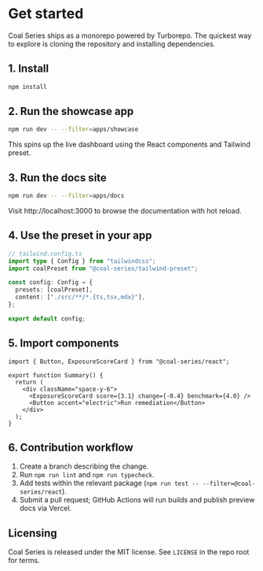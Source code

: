 # Get started

Coal Series ships as a monorepo powered by Turborepo. The quickest way to explore is cloning the repository and installing dependencies.

## 1. Install

```bash
npm install
```

## 2. Run the showcase app

```bash
npm run dev -- --filter=apps/showcase
```

This spins up the live dashboard using the React components and Tailwind preset.

## 3. Run the docs site

```bash
npm run dev -- --filter=apps/docs
```

Visit http://localhost:3000 to browse the documentation with hot reload.

## 4. Use the preset in your app

```ts
// tailwind.config.ts
import type { Config } from "tailwindcss";
import coalPreset from "@coal-series/tailwind-preset";

const config: Config = {
  presets: [coalPreset],
  content: ["./src/**/*.{ts,tsx,mdx}"],
};

export default config;
```

## 5. Import components

```tsx
import { Button, ExposureScoreCard } from "@coal-series/react";

export function Summary() {
  return (
    <div className="space-y-6">
      <ExposureScoreCard score={3.1} change={-0.4} benchmark={4.0} />
      <Button accent="electric">Run remediation</Button>
    </div>
  );
}
```

## 6. Contribution workflow

1. Create a branch describing the change.
2. Run `npm run lint` and `npm run typecheck`.
3. Add tests within the relevant package (`npm run test -- --filter=@coal-series/react`).
4. Submit a pull request; GitHub Actions will run builds and publish preview docs via Vercel.

## Licensing

Coal Series is released under the MIT license. See `LICENSE` in the repo root for terms.
